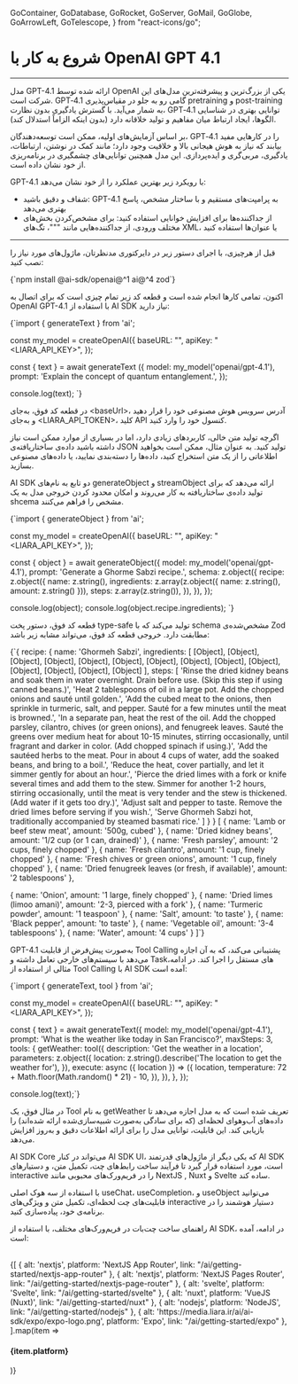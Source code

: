   GoContainer,
  GoDatabase,
  GoRocket,
  GoServer,
  GoMail,
  GoGlobe,
  GoArrowLeft,
  GoTelescope,
} from "react-icons/go";


<Layout>
<Head>
<title>مستندات کار با OpenAI GPT 4.1 - لیارا</title>
<meta property="og:title" content="مستندات خدمات رایانش ابری لیارا" />
<meta property="og:description" content="مستندات مربوط به کار با OpenAI GPT 4.1 در سرویس هوش مصنوعی لیارا"  />
</Head>


# شروع به کار با OpenAI GPT 4.1
<hr className="mb-2" />

مدل GPT-4.1 ارائه شده توسط OpenAI یکی از بزرگ‌ترین و پیشرفته‌ترین مدل‌های این شرکت است. GPT‑4.1 گامی رو به جلو در مقیاس‌پذیری pretraining و post-training به شمار می‌آید. با گسترش یادگیری بدون نظارت، GPT‑4.1 توانایی بهتری در شناسایی الگوها، ایجاد ارتباط میان مفاهیم و تولید خلاقانه دارد (بدون اینکه الزاماً استدلال کند).

<div className="h-2" />

بر اساس آزمایش‌های اولیه، ممکن است توسعه‌دهندگان، GPT‑4.1 را در کارهایی مفید بیابند که نیاز به هوش هیجانی بالا و خلاقیت وجود دارد؛ مانند کمک در نوشتن، ارتباطات، یادگیری، مربی‌گری و ایده‌پردازی. این مدل همچنین توانایی‌های چشمگیری در برنامه‌ریزی از خود نشان داده است.

<Section id="prompt-engineering-for-gpt-41" title="مهندسی پرامپت در GPT-4.1" />
GPT-4.1 با رویکرد زیر بهترین عملکرد را از خود نشان می‌دهد:

<ul>
<li>شفاف و دقیق باشید: GPT-4.1 به پرامپت‌های مستقیم و با ساختار مشخص، پاسخ بهتری می‌دهد</li>
<li>از جداکننده‌ها برای افزایش خوانایی استفاده کنید: برای مشخص‌کردن بخش‌های مختلف ورودی، از جداکننده‌هایی مانند <Important>"""</Important>، تگ‌های XML، یا عنوان‌ها استفاده کنید</li>
</ul>


<hr className="mb-2" />

<Section id="getting-started-with-the-ai-sdk" title="شروع به کار با AI SDK" />

قبل از هرچیزی، با اجرای دستور زیر در دایرکتوری مدنظرتان، ماژول‌های مورد نیاز را نصب کنید: 

<div className="h-2" />
<div dir='ltr'>
    <Highlight className="js">
        {`npm install @ai-sdk/openai@^1 ai@^4 zod`}
    </Highlight>
</div>
<div className="h-2" />

اکنون، تمامی کارها انجام شده است و
قطعه کد زیر تمام چیزی است که برای اتصال به OpenAI GPT-4.1 با استفاده از AI SDK نیاز دارید:

<div className="h-2" />
<div dir='ltr'>
    <Highlight className="js">
        {`import { generateText  } from 'ai';


const my_model = createOpenAI({
    baseURL: "<baseUrl>",
    apiKey: "<LIARA_API_KEY>",
});

const { text } = await generateText ({
  model: my_model('openai/gpt-4.1'),
  prompt: 'Explain the concept of quantum entanglement.',
});

console.log(text);
`}
    </Highlight>
</div>
<div className="h-2" />

در قطعه کد‌ فوق، به‌جای <Important>&lt;baseUrl&gt;</Important>، آدرس سرویس هوش مصنوعی خود را قرار دهید و به‌جای <Important>&lt;LIARA_API_TOKEN&gt;</Important>، کلید API کنسول خود را وارد کنید.

<Section id='generating-structured-data' title='تولید داده‌های ساختاریافته' />

اگرچه تولید متن خالی، کاربردهای زیادی دارد، اما در بسیاری از موارد ممکن است نیاز داشته باشید داده‌ی ساختاریافته‌ی JSON تولید کنید. به عنوان مثال، ممکن است بخواهید اطلاعاتی را از یک متن استخراج کنید، داده‌ها را دسته‌بندی نمایید، یا داده‌های مصنوعی بسازید.
<div className="h-2" />

AI SDK دو تابع به نام‌های <Important>generateObject</Important> و <Important>streamObject</Important> ارائه می‌دهد که برای تولید داده‌ی ساختاریافته به کار می‌روند و امکان محدود کردن خروجی مدل به یک shcema مشخص را فراهم می‌کنند.

<div className="h-2" />
<div dir='ltr'>
    <Highlight className="js">
        {`import { generateObject } from 'ai';

const my_model = createOpenAI({
    baseURL: "<baseUrl>",
    apiKey: "<LIARA_API_KEY>",
});

const { object } = await generateObject({
  model: my_model('openai/gpt-4.1'),
  prompt: 'Generate a Ghorme Sabzi recipe.',
   schema: z.object({
    recipe: z.object({
      name: z.string(),
      ingredients: z.array(z.object({ name: z.string(), amount: z.string() })),
      steps: z.array(z.string()),
    }),
  }),
});

console.log(object);
console.log(object.recipe.ingredients);
`}
    </Highlight>
</div>
<div className="h-2" />

قطعه کد فوق، دستور پخت type-safe تولید می‌کند که با schema مشخص‌شده‌ی Zod مطابقت دارد. خروجی قطعه کد فوق، می‌تواند مشابه زیر باشد:

<div className="h-2" />
<div dir='ltr'>
    <Highlight className="json">
        {`{
  recipe: {
    name: 'Ghormeh Sabzi',
    ingredients: [
      [Object], [Object],
      [Object], [Object],
      [Object], [Object],
      [Object], [Object],
      [Object], [Object],
      [Object], [Object],
      [Object], [Object]
    ],
    steps: [
      'Rinse the dried kidney beans and soak them in water overnight. Drain before use. (Skip this step if using canned beans.)',
      'Heat 2 tablespoons of oil in a large pot. Add the chopped onions and sauté until golden.',
      'Add the cubed meat to the onions, then sprinkle in turmeric, salt, and pepper. Sauté for a few minutes until the meat is browned.',
      'In a separate pan, heat the rest of the oil. Add the chopped parsley, cilantro, chives (or green onions), and fenugreek leaves. Sauté the greens over medium heat for about 10-15 minutes, stirring occasionally, until fragrant and darker in color. (Add chopped spinach if using.)',
      'Add the sautéed herbs to the meat. Pour in about 4 cups of water, add the soaked beans, and bring to a boil.',
      'Reduce the heat, cover partially, and let it simmer gently for about an hour.',
      'Pierce the dried limes with a fork or knife several times and add them to the stew. Simmer for another 1-2 hours, stirring occasionally, until the meat is very tender and the stew is thickened. (Add water if it gets too dry.)',
      'Adjust salt and pepper to taste. Remove the dried limes before serving if you wish.',
      'Serve Ghormeh Sabzi hot, traditionally accompanied by steamed basmati rice.'
    ]
  }
}
[
  { name: 'Lamb or beef stew meat', amount: '500g, cubed' },
  { name: 'Dried kidney beans', amount: '1/2 cup (or 1 can, drained)' },
  { name: 'Fresh parsley', amount: '2 cups, finely chopped' },
  { name: 'Fresh cilantro', amount: '1 cup, finely chopped' },
  {
    name: 'Fresh chives or green onions',
    amount: '1 cup, finely chopped'
  },
  {
    name: 'Dried fenugreek leaves (or fresh, if available)',
    amount: '2 tablespoons'
  },

  { name: 'Onion', amount: '1 large, finely chopped' },
  {
    name: 'Dried limes (limoo amani)',
    amount: '2-3, pierced with a fork'
  },
  { name: 'Turmeric powder', amount: '1 teaspoon' },
  { name: 'Salt', amount: 'to taste' },
  { name: 'Black pepper', amount: 'to taste' },
  { name: 'Vegetable oil', amount: '3-4 tablespoons' },
  { name: 'Water', amount: '4 cups' }
]`}
    </Highlight>
</div>
<div className="h-2" />




<Section id='using-tools-with-the-ai-sdk' title='استفاده از Toolها با AI SDK' />

GPT-4.1 به‌صورت پیش‌فرض از قابلیت Tool Calling پشتیبانی می‌کند، که به آن اجازه می‌دهد با سیستم‌های خارجی تعامل داشته و Taskهای مستقل را اجرا کند. در ادامه، مثالی از استفاده از Tool Calling با AI SDK آمده است:

<div className="h-2" />
<div dir='ltr'>
    <Highlight className="js">
        {`import { generateText, tool } from 'ai';

const my_model = createOpenAI({
    baseURL: "<baseUrl>",
    apiKey: "<LIARA_API_KEY>",
});

const { text } = await generateText({
  model: my_model('openai/gpt-4.1'),
  prompt: 'What is the weather like today in San Francisco?',
  maxSteps: 3,
  tools: {
    getWeather: tool({
      description: 'Get the weather in a location',
      parameters: z.object({
        location: z.string().describe('The location to get the weather for'),
      }),
      execute: async ({ location }) => ({
        location,
        temperature: 72 + Math.floor(Math.random() * 21) - 10,
      }),
    }),
  },
});

console.log(text);`}
    </Highlight>
</div>
<div className="h-2" />

در مثال فوق، یک Tool به نام <Important>getWeather</Important> تعریف شده است که به مدل اجازه می‌دهد تا داده‌های آب‌و‌هوای لحظه‌ای (که برای سادگی به‌صورت شبیه‌سازی‌شده ارائه شده‌اند) را بازیابی کند. این قابلیت، توانایی مدل را برای ارائه اطلاعات دقیق و به‌روز افزایش می‌دهد.

<Section id='building-interactive-interfaces' title='ساخت رابط‌های interactive' />

AI SDK Core می‌تواند در کنار AI SDK UI، که یکی دیگر از ماژول‌های قدرتمند AI SDK است، مورد استفاده قرار گیرد تا فرآیند ساخت رابط‌های چت، تکمیل متن، و دستیارهای interactive را در فریم‌ورک‌های محبوبی مانند NextJS , Nuxt و Svelte ساده کند.
<div className="h-2" />

با استفاده از سه هوک اصلی <Important>useChat</Important>، <Important>useCompletion</Important>، و <Important>useObject</Important> می‌توانید قابلیت‌های چت لحظه‌ای، تکمیل متن و ویژگی‌های interactive دستیار هوشمند را در برنامه‌ی خود، پیاده‌سازی کنید.
<div className="h-2" />

راهنمای ساخت چت‌بات در فریم‌ورک‌های مختلف، با استفاده از AI SDK، در ادامه، آمده است: 

<br />
<div className="grid md:grid-cols-3 gap-4">
            {[
    { alt: 'nextjs', platform: 'NextJS App Router', link: "/ai/getting-started/nextjs-app-router" },
    { alt: 'nextjs', platform: 'NextJS Pages Router', link: "/ai/getting-started/nextjs-page-router" },
    { alt: 'svelte', platform: 'Svelte', link: "/ai/getting-started/svelte" },
    { alt: 'nuxt', platform: 'VueJS (Nuxt)', link: "/ai/getting-started/nuxt" },
    { alt: 'nodejs', platform: 'NodeJS', link: "/ai/getting-started/nodejs" },
    { alt: 'https://media.liara.ir/ai/ai-sdk/expo/expo-logo.png', platform: 'Expo', link: "/ai/getting-started/expo" },
    ].map(item =>
              <Link href={item.link}>
                <Card className="flex cursor-pointer w-full items-center justify-between">
                  <div className="flex items-center gap-3">
                    <div className="w-[40px] p-1  bg-[#333] rounded-lg">
                      <PlatformIcon platform={item.alt} />
                    </div>
                    <h4>
                      {item.platform}
                    </h4>
                  </div>
                  <GoArrowLeft className="ml-1" />
                </Card>
              </Link>
            )}
          </div>

</Layout>